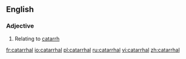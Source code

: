==English==


===Adjective===
{{en-adj}}
{{wikipedia}}

#Relating to [[catarrh]]

[[fr:catarrhal]]
[[io:catarrhal]]
[[pl:catarrhal]]
[[ru:catarrhal]]
[[vi:catarrhal]]
[[zh:catarrhal]]